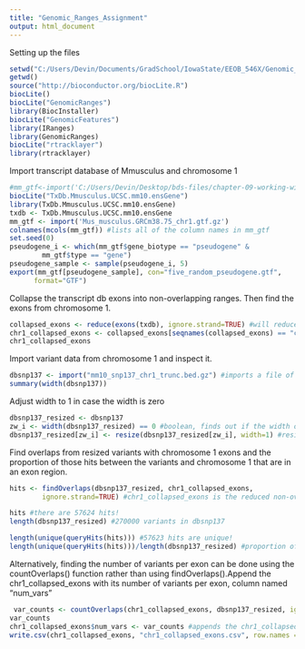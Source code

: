 ```yaml
---
title: "Genomic_Ranges_Assignment"
output: html_document
---
```

Setting up the files

```r
setwd("C:/Users/Devin/Documents/GradSchool/IowaState/EEOB_546X/Genomic_Ranges_Assignment")
getwd()
source("http://bioconductor.org/biocLite.R")
biocLite()
biocLite("GenomicRanges")
library(BiocInstaller)
biocLite("GenomicFeatures")
library(IRanges)
library(GenomicRanges)
biocLite("rtracklayer")
library(rtracklayer)
```

Import transcript database of Mmusculus and chromosome 1
```r
#mm_gtf<-import('C:/Users/Devin/Desktop/bds-files/chapter-09-working-with-range-data/Mus_musculus.GRCm38.75_chr1.gtf.gz')
biocLite("TxDb.Mmusculus.UCSC.mm10.ensGene")
library(TxDb.Mmusculus.UCSC.mm10.ensGene)
txdb <- TxDb.Mmusculus.UCSC.mm10.ensGene
mm_gtf <- import('Mus_musculus.GRCm38.75_chr1.gtf.gz')
colnames(mcols(mm_gtf)) #lists all of the column names in mm_gtf
set.seed(0)
pseudogene_i <- which(mm_gtf$gene_biotype == "pseudogene" &
        mm_gtf$type == "gene")
pseudogene_sample <- sample(pseudogene_i, 5)
export(mm_gtf[pseudogene_sample], con="five_random_pseudogene.gtf",
      format="GTF")
```
Collapse the transcript db exons into non-overlapping ranges. Then find the exons from chromosome 1.
```r
collapsed_exons <- reduce(exons(txdb), ignore.strand=TRUE) #will reduce all of the various exons in txdb into non-overlapping ranges, save this as "collapsed_exons"
chr1_collapsed_exons <- collapsed_exons[seqnames(collapsed_exons) == "chr1"] # of collapsed_exons from txdb, find where the exons are from "chr1"
chr1_collapsed_exons
```

Import variant data from chromosome 1 and inspect it. 
```r
dbsnp137 <- import("mm10_snp137_chr1_trunc.bed.gz") #imports a file of variants from chromosome 1
summary(width(dbsnp137))
```
Adjust width to 1 in case the width is zero
```r
dbsnp137_resized <- dbsnp137
zw_i <- width(dbsnp137_resized) == 0 #boolean, finds out if the width of the variant is 0
dbsnp137_resized[zw_i] <- resize(dbsnp137_resized[zw_i], width=1) #resizes the width of the variants found by zw_i to 1
```
Find overlaps from resized variants with chromosome 1 exons and the proportion of those hits between the variants and chromosome 1 that are in an exon region.
```r
hits <- findOverlaps(dbsnp137_resized, chr1_collapsed_exons, 
        ignore.strand=TRUE) #chr1_collapsed_exons is the reduced non-overlapping ranges from chromosome 1

hits #there are 57624 hits!
length(dbsnp137_resized) #270000 variants in dbsnp137

length(unique(queryHits(hits))) #57623 hits are unique!
length(unique(queryHits(hits)))/length(dbsnp137_resized) #proportion of hits that are in chromosome 1 exons
```
Alternatively, finding the number of variants per exon can be done using the countOverlaps() function rather than using findOverlaps().Append the chr1_collapsed_exons with its number of variants per exon, column named "num_vars"
```r
 var_counts <- countOverlaps(chr1_collapsed_exons, dbsnp137_resized, ignore.strand=TRUE) #counts the number of overlaps/hits between the query and the sunject, the number is how many times the query hits
var_counts
chr1_collapsed_exons$num_vars <- var_counts #appends the chr1_collapsed_exons num_variants column with var_counts (number of variants in exons)
write.csv(chr1_collapsed_exons, "chr1_collapsed_exons.csv", row.names = FALSE)
```

